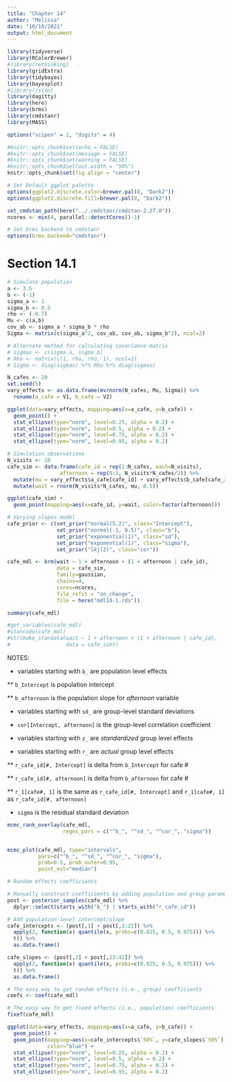 ```yaml
---
title: "Chapter 14"
author: "Melissa"
date: "10/10/2021"
output: html_document
---
```


```r

library(tidyverse)
library(RColorBrewer)
#library(rethinking)
library(gridExtra)
library(tidybayes)
library(bayesplot)
#library(rstan)
library(dagitty)
library(here)
library(brms)
library(cmdstanr)
library(MASS)
```

```r
options("scipen" = 1, "digits" = 4)

#knitr::opts_chunk$set(echo = FALSE)
#knitr::opts_chunk$set(message = FALSE)
#knitr::opts_chunk$set(warning = FALSE)
#knitr::opts_chunk$set(out.width = "50%")
knitr::opts_chunk$set(fig.align = "center")

# Set Default ggplot palette
options(ggplot2.discrete.color=brewer.pal(8, "Dark2"))
options(ggplot2.discrete.fill=brewer.pal(8, "Dark2"))

set_cmdstan_path(here("../.cmdstanr/cmdstan-2.27.0"))
ncores <- min(4, parallel::detectCores()-1)

# Set brms backend to cmdstanr
options(brms.backend="cmdstanr")
```

# Section 14.1

```r
# Simulate population
a <- 3.5
b <- (-1)
sigma_a <- 1
sigma_b <- 0.5
rho <- (-0.7)
Mu <- c(a,b)
cov_ab <- sigma_a * sigma_b * rho
Sigma <- matrix(c(sigma_a^2, cov_ab, cov_ab, sigma_b^2), ncol=2)

# Alternate method for calculating covariance matrix
# sigmas <- c(sigma_a, sigma_b)
# Rho <- matrix(c(1, rho, rho, 1), ncol=2)
# Sigma <- diag(sigmas) %*% Rho %*% diag(sigmas)

N_cafes <- 20
set.seed(5)
vary_effects <- as.data.frame(mvrnorm(N_cafes, Mu, Sigma)) %>% 
  rename(a_cafe = V1, b_cafe = V2)

ggplot(data=vary_effects, mapping=aes(x=a_cafe, y=b_cafe)) +
  geom_point() +
  stat_ellipse(type="norm", level=0.25, alpha = 0.2) +
  stat_ellipse(type="norm", level=0.5, alpha = 0.2) +
  stat_ellipse(type="norm", level=0.75, alpha = 0.2) +
  stat_ellipse(type="norm", level=0.95, alpha = 0.2)


```

```r
# Simulation observations
N_visits <- 10
cafe_sim <- data.frame(cafe_id = rep(1:N_cafes, each=N_visits),
                 afternoon = rep(0:1, N_visits*N_cafes/2)) %>% 
  mutate(mu = vary_effects$a_cafe[cafe_id] + vary_effects$b_cafe[cafe_id] * afternoon) %>% 
  mutate(wait = rnorm(N_visits*N_cafes, mu, 0.5))

ggplot(cafe_sim) +
  geom_point(mapping=aes(x=cafe_id, y=wait, color=factor(afternoon)))
```
```r
# Varying slopes model
cafe_prior <- c(set_prior("normal(5,2)", class="Intercept"),
                set_prior("normal(-1, 0.5)", class="b"),
                set_prior("exponential(1)", class="sd"),
                set_prior("exponential(1)", class="sigma"),
                set_prior("lkj(2)", class="cor"))

cafe_mdl <- brm(wait ~ 1 + afternoon + (1 + afternoon | cafe_id),
                data = cafe_sim,
                family=gaussian,
                chains=4,
                cores=ncores,
                file_refit = "on_change",
                file = here("mdl14-1.rds"))
```

```r
summary(cafe_mdl)
```

```r
#get_variables(cafe_mdl)
#stancode(cafe_mdl)
#str(make_standata(wait ~ 1 + afternoon + (1 + afternoon | cafe_id),
#                  data = cafe_sim))
```

NOTES: 

* variables starting with `b_` are population level effects

** `b_Intercept` is population intercept

** `b_afternoon` is the population slope for _afternoon_ variable

* variables starting with `sd_` are group-level standard deviations

* `cor[Intercept, afternoon]` is the group-level correlation coefficient

* variables starting with `z_` are _standardized_ group level effects

* variables starting with `r_` are _actual_ group level effects

** `r_cafe_id[#, Intercept]` is delta from `b_Intercept` for cafe #

** `r_cafe_id[#, afternoon]` is delta from `b_afternoon` for cafe #

** `r_1[cafe#, 1]` is the same as `r_cafe_id[#, Intercept]` and `r_1[cafe#, 1]` as `r_cafe_id[#, afternoon]`

* `sigma` is the residual standard deviation

```r
mcmc_rank_overlay(cafe_mdl,
                  regex_pars = c("^b_", "^sd_", "^cor_", "sigma"))


mcmc_plot(cafe_mdl, type="intervals",
          pars=c("^b_", "^sd_", "^cor_", "sigma"),
          prob=0.5, prob_outer=0.95,
          point_est="median")
```

```r
# Random effects coefficients

# Manually construct coefficients by adding population and group parameters
post <- posterior_samples(cafe_mdl) %>% 
  dplyr::select(starts_with("b_") | starts_with("r_cafe_id")) 

# Add population-level intercept/slope 
cafe_intercepts <- (post[,1] + post[,3:22]) %>% 
  apply(2, function(x) quantile(x, probs=c(0.025, 0.5, 0.975))) %>% 
  t() %>% 
  as.data.frame()

cafe_slopes <- (post[,2] + post[,23:42]) %>% 
  apply(2, function(x) quantile(x, probs=c(0.025, 0.5, 0.975))) %>% 
  t() %>% 
  as.data.frame()

# The easy way to get random effects (i.e., group) coefficients
coefs <- coef(cafe_mdl)

# The easy way to get fixed effects (i.e., population) coefficients
fixef(cafe_mdl)
```

```r


ggplot(data=vary_effects, mapping=aes(x=a_cafe, y=b_cafe)) +
  geom_point() +
  geom_point(mapping=aes(x=cafe_intercepts$`50%`, y=cafe_slopes$`50%`),
             color="blue") +
  stat_ellipse(type="norm", level=0.25, alpha = 0.2) +
  stat_ellipse(type="norm", level=0.5, alpha = 0.2) +
  stat_ellipse(type="norm", level=0.75, alpha = 0.2) +
  stat_ellipse(type="norm", level=0.95, alpha = 0.2)
```

